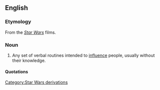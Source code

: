 ==English==

===Etymology===
From the ''[[Star Wars]]'' films.

===Noun===
{{en-noun|sg=[[Jedi]] [[mind]] [[trick]]}}
# Any set of verbal routines intended to [[influence]] people, usually without their knowledge.

====Quotations====
{{seeCites}}

[[Category:Star Wars derivations]]